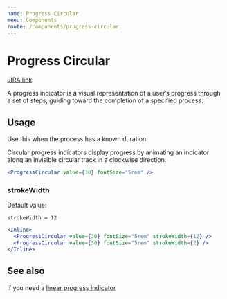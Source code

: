 ```yaml
---
name: Progress Circular
menu: Components
route: /components/progress-circular
---
```


# Progress Circular

[JIRA link](https://coingaming.atlassian.net/wiki/spaces/CDS/pages/2033778811/Progress+indicator)

A progress indicator is a visual representation of a user’s progress through a set of steps, guiding toward the completion of a specified process.

## Usage

Use this when the process has a known duration

Circular progress indicators display progress by animating an indicator along an invisible circular track in a clockwise direction.

```jsx react-live
<ProgressCircular value={30} fontSize="5rem" />
```

### strokeWidth

Default value:

```
strokeWidth = 12
```

```jsx react-live
<Inline>
  <ProgressCircular value={30} fontSize="5rem" strokeWidth={12} />
  <ProgressCircular value={30} fontSize="5rem" strokeWidth={2} />
</Inline>
```

## See also

If you need a [linear progress indicator](/components/progress-linear)
